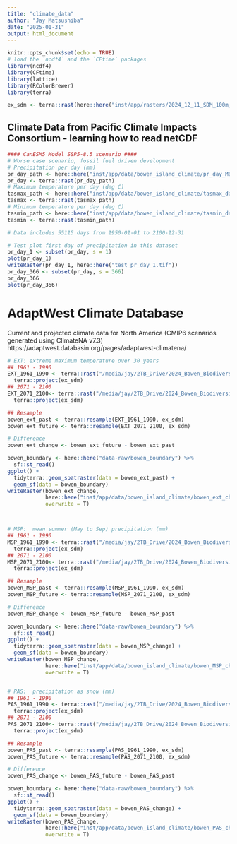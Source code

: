```yaml
---
title: "climate_data"
author: "Jay Matsushiba"
date: "2025-01-31"
output: html_document
---
```


```r
knitr::opts_chunk$set(echo = TRUE)
# load the `ncdf4` and the `CFtime` packages
library(ncdf4)
library(CFtime)
library(lattice)
library(RColorBrewer)
library(terra)

ex_sdm <- terra::rast(here::here("inst/app/rasters/2024_12_11_SDM_100m_Bowen_Island/Amphibian_mask/Ambystoma.gracile_BowenIsland_100m.tif"))
```

## Climate Data from Pacific Climate Impacts Consortium - learning how to read netCDF
```r
#### CanESM5 Model SSP5-8.5 scenario ####
# Worse case scenario, fossil fuel driven development
# Precipitation per day (mm)
pr_day_path <- here::here("inst/app/data/bowen_island_climate/pr_day_MBCn+PCIC-Blend_CanESM5_historical+ssp585_r1i1p2f1_gn_19500101-21001231.nc.nc")
pr_day <- terra::rast(pr_day_path)
# Maximum temperature per day (deg C)
tasmax_path <- here::here("inst/app/data/bowen_island_climate/tasmax_day_MBCn+PCIC-Blend_CanESM5_historical+ssp585_r1i1p2f1_gn_19500101-21001231.nc.nc")
tasmax <- terra::rast(tasmax_path)
# Minimum temperature per day (deg C)
tasmin_path <- here::here("inst/app/data/bowen_island_climate/tasmin_day_MBCn+PCIC-Blend_CanESM5_historical+ssp585_r1i1p2f1_gn_19500101-21001231.nc.nc")
tasmin <- terra::rast(tasmin_path)

# Data includes 55115 days from 1950-01-01 to 2100-12-31

# Test plot first day of precipitation in this dataset
pr_day_1 <- subset(pr_day, s = 1)
plot(pr_day_1)
writeRaster(pr_day_1, here::here("test_pr_day_1.tif"))
pr_day_366 <- subset(pr_day, s = 366)
pr_day_366
plot(pr_day_366)
```
# AdaptWest Climate Database
Current and projected climate data for North America (CMIP6 scenarios generated using ClimateNA v7.3)
https://adaptwest.databasin.org/pages/adaptwest-climatena/
```r
# EXT: extreme maximum temperature over 30 years
## 1961 - 1990
EXT_1961_1990 <- terra::rast("/media/jay/2TB_Drive/2024_Bowen_Biodiversity_Project/ClimateNA/Normal_1961_1990_bioclim/Normal_1961_1990/Normal_1961_1990_bioclim/Normal_1961_1990_EXT.tif") %>%
  terra::project(ex_sdm)
## 2071 - 2100 
EXT_2071_2100<- terra::rast("/media/jay/2TB_Drive/2024_Bowen_Biodiversity_Project/ClimateNA/ensemble_8GCMs_ssp585_2071_2100_bioclim/ensemble_8GCMs_ssp585_2071_2100/ensemble_8GCMs_ssp585_2071_2100_bioclim/ensemble_8GCMs_ssp585_2071_2100_EXT.tif") %>%
  terra::project(ex_sdm)

## Resample 
bowen_ext_past <- terra::resample(EXT_1961_1990, ex_sdm) 
bowen_ext_future <- terra::resample(EXT_2071_2100, ex_sdm) 

# Difference
bowen_ext_change <- bowen_ext_future - bowen_ext_past

bowen_boundary <- here::here("data-raw/bowen_boundary") %>%
  sf::st_read()
ggplot() +
  tidyterra::geom_spatraster(data = bowen_ext_past) +
  geom_sf(data = bowen_boundary)
writeRaster(bowen_ext_change, 
            here::here("inst/app/data/bowen_island_climate/bowen_ext_change_1961_2100.tif"),
            overwrite = T)



# MSP:  mean summer (May to Sep) precipitation (mm)
## 1961 - 1990
MSP_1961_1990 <- terra::rast("/media/jay/2TB_Drive/2024_Bowen_Biodiversity_Project/ClimateNA/Normal_1961_1990_bioclim/Normal_1961_1990/Normal_1961_1990_bioclim/Normal_1961_1990_MSP.tif") %>%
  terra::project(ex_sdm)
## 2071 - 2100 
MSP_2071_2100<- terra::rast("/media/jay/2TB_Drive/2024_Bowen_Biodiversity_Project/ClimateNA/ensemble_8GCMs_ssp585_2071_2100_bioclim/ensemble_8GCMs_ssp585_2071_2100/ensemble_8GCMs_ssp585_2071_2100_bioclim/ensemble_8GCMs_ssp585_2071_2100_MSP.tif") %>%
  terra::project(ex_sdm)

## Resample 
bowen_MSP_past <- terra::resample(MSP_1961_1990, ex_sdm) 
bowen_MSP_future <- terra::resample(MSP_2071_2100, ex_sdm) 

# Difference
bowen_MSP_change <- bowen_MSP_future - bowen_MSP_past

bowen_boundary <- here::here("data-raw/bowen_boundary") %>%
  sf::st_read()
ggplot() +
  tidyterra::geom_spatraster(data = bowen_MSP_change) +
  geom_sf(data = bowen_boundary)
writeRaster(bowen_MSP_change, 
            here::here("inst/app/data/bowen_island_climate/bowen_MSP_change_1961_2100.tif"),
            overwrite = T)


# PAS:  precipitation as snow (mm)
## 1961 - 1990
PAS_1961_1990 <- terra::rast("/media/jay/2TB_Drive/2024_Bowen_Biodiversity_Project/ClimateNA/Normal_1961_1990_bioclim/Normal_1961_1990/Normal_1961_1990_bioclim/Normal_1961_1990_PAS.tif") %>%
  terra::project(ex_sdm)
## 2071 - 2100 
PAS_2071_2100<- terra::rast("/media/jay/2TB_Drive/2024_Bowen_Biodiversity_Project/ClimateNA/ensemble_8GCMs_ssp585_2071_2100_bioclim/ensemble_8GCMs_ssp585_2071_2100/ensemble_8GCMs_ssp585_2071_2100_bioclim/ensemble_8GCMs_ssp585_2071_2100_PAS.tif") %>%
  terra::project(ex_sdm)

## Resample 
bowen_PAS_past <- terra::resample(PAS_1961_1990, ex_sdm) 
bowen_PAS_future <- terra::resample(PAS_2071_2100, ex_sdm) 

# Difference
bowen_PAS_change <- bowen_PAS_future - bowen_PAS_past

bowen_boundary <- here::here("data-raw/bowen_boundary") %>%
  sf::st_read()
ggplot() +
  tidyterra::geom_spatraster(data = bowen_PAS_change) +
  geom_sf(data = bowen_boundary)
writeRaster(bowen_PAS_change, 
            here::here("inst/app/data/bowen_island_climate/bowen_PAS_change_1961_2100.tif"),
            overwrite = T)

```

